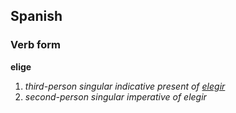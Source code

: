 ==Spanish==
===Verb form===
'''elige'''

# ''third-person singular indicative present of [[elegir]]''
# ''second-person singular imperative of elegir''